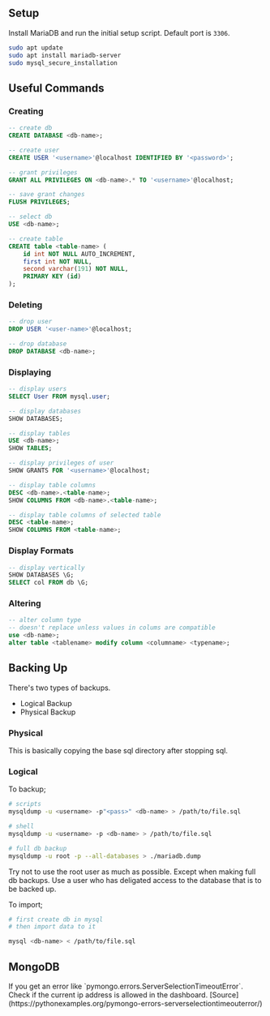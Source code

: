 
## Setup

Install MariaDB and run the initial setup script. Default port is `3306`.

``` bash
sudo apt update
sudo apt install mariadb-server
sudo mysql_secure_installation
```

## Useful Commands

### Creating

``` sql
-- create db
CREATE DATABASE <db-name>;

-- create user
CREATE USER '<username>'@localhost IDENTIFIED BY '<password>';

-- grant privileges
GRANT ALL PRIVILEGES ON <db-name>.* TO '<username>'@localhost;

-- save grant changes
FLUSH PRIVILEGES;
```

``` sql
-- select db
USE <db-name>;

-- create table
CREATE table <table-name> (
    id int NOT NULL AUTO_INCREMENT,
    first int NOT NULL,
    second varchar(191) NOT NULL,
    PRIMARY KEY (id)
);
```

### Deleting

``` sql
-- drop user
DROP USER '<user-name>'@localhost;

-- drop database
DROP DATABASE <db-name>;
```

### Displaying

``` sql
-- display users
SELECT User FROM mysql.user;

-- display databases
SHOW DATABASES;

-- display tables
USE <db-name>;
SHOW TABLES;
```

``` sql
-- display privileges of user
SHOW GRANTS FOR '<username>'@localhost;
```

``` sql
-- display table columns
DESC <db-name>.<table-name>;
SHOW COLUMNS FROM <db-name>.<table-name>;

-- display table columns of selected table
DESC <table-name>;
SHOW COLUMNS FROM <table-name>;
```

### Display Formats

``` sql
-- display vertically
SHOW DATABASES \G;
SELECT col FROM db \G;
```

### Altering

``` sql
-- alter column type
-- doesn't replace unless values in colums are compatible
use <db-name>;
alter table <tablename> modify column <columname> <typename>;
```

## Backing Up

There's two types of backups.

- Logical Backup
- Physical Backup

### Physical

This is basically copying the base sql directory after stopping sql.

### Logical

To backup;

``` bash
# scripts
mysqldump -u <username> -p"<pass>" <db-name> > /path/to/file.sql

# shell
mysqldump -u <username> -p <db-name> > /path/to/file.sql

# full db backup
mysqldump -u root -p --all-databases > ./mariadb.dump
```

<Callout type="warning" emoji="">
  Try not to use the root user as much as possible. Except when making full db backups. Use a user who has deligated access to the database that is to be backed up.
</Callout>

To import;

``` bash
# first create db in mysql
# then import data to it

mysql <db-name> < /path/to/file.sql
```

## MongoDB

<Callout type="error" emoji="">
  If you get an error like `pymongo.errors.ServerSelectionTimeoutError`. Check if the current ip address is allowed in the dashboard. [Source](https://pythonexamples.org/pymongo-errors-serverselectiontimeouterror/)
</Callout>

